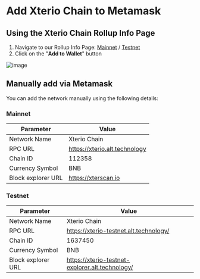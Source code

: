 # Add Xterio Chain to Metamask

## Using the Xterio Chain Rollup Info Page

1. Navigate to our Rollup Info Page: [Mainnet](https://rollup-info.altlayer.io/garment-primary-minute/xterio) / [Testnet](https://rollup-info.altlayer.io/best-garment-primary/xterio_testnet)
2. Click on the "**Add to Wallet**" button

![image](./images/addwallet.jpg)

## Manually add via Metamask

You can add the network manually using the following details:

### Mainnet

| Parameter | Value |
| --- | --- |
| Network Name | Xterio Chain |
| RPC URL | https://xterio.alt.technology |
| Chain ID | 112358 |
| Currency Symbol | BNB |
| Block explorer URL | https://xterscan.io |

### Testnet

| Parameter | Value |
| --- | --- |
| Network Name | Xterio Chain |
| RPC URL | https://xterio-testnet.alt.technology/ |
| Chain ID | 1637450 |
| Currency Symbol | BNB |
| Block explorer URL | https://xterio-testnet-explorer.alt.technology/ |